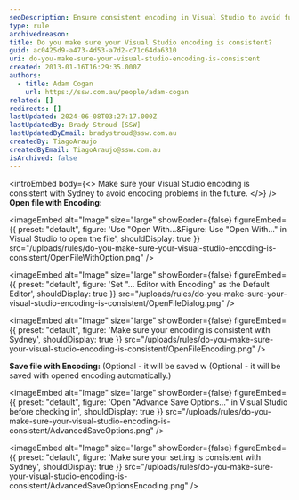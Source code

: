 ```yaml
---
seoDescription: Ensure consistent encoding in Visual Studio to avoid future encoding issues and maintain seamless collaboration with Sydney.
type: rule
archivedreason:
title: Do you make sure your Visual Studio encoding is consistent?
guid: ac0425d9-a473-4d53-a7d2-c71c64da6310
uri: do-you-make-sure-your-visual-studio-encoding-is-consistent
created: 2013-01-16T16:29:35.000Z
authors:
  - title: Adam Cogan
    url: https://ssw.com.au/people/adam-cogan
related: []
redirects: []
lastUpdated: 2024-06-08T03:27:17.000Z
lastUpdatedBy: Brady Stroud [SSW]
lastUpdatedByEmail: bradystroud@ssw.com.au
createdBy: TiagoAraujo
createdByEmail: TiagoAraujo@ssw.com.au
isArchived: false
---
```


<introEmbed
  body={<>
Make sure your Visual Studio encoding is consistent with Sydney to avoid encoding problems in the future.
  </>}
/>
**Open file with Encoding:**


<imageEmbed
  alt="Image"
  size="large"
  showBorder={false}
  figureEmbed={{
    preset: "default",
    figure: 'Use "Open With...&Figure: Use "Open With..." in Visual Studio to open the file',
    shouldDisplay: true
  }}
  src="/uploads/rules/do-you-make-sure-your-visual-studio-encoding-is-consistent/OpenFileWithOption.png"
/>


<imageEmbed
  alt="Image"
  size="large"
  showBorder={false}
  figureEmbed={{
    preset: "default",
    figure: 'Set "... Editor with Encoding" as the Default Editor',
    shouldDisplay: true
  }}
  src="/uploads/rules/do-you-make-sure-your-visual-studio-encoding-is-consistent/OpenFileDialog.png"
/>


<imageEmbed
  alt="Image"
  size="large"
  showBorder={false}
  figureEmbed={{
    preset: "default",
    figure: 'Make sure your encoding is consistent with Sydney',
    shouldDisplay: true
  }}
  src="/uploads/rules/do-you-make-sure-your-visual-studio-encoding-is-consistent/OpenFileEncoding.png"
/>

**Save file with Encoding:** (Optional - it will be saved w (Optional - it will be saved with opened encoding automatically.)


<imageEmbed
  alt="Image"
  size="large"
  showBorder={false}
  figureEmbed={{
    preset: "default",
    figure: 'Open "Advance Save Options..." in Visual Studio before checking in',
    shouldDisplay: true
  }}
  src="/uploads/rules/do-you-make-sure-your-visual-studio-encoding-is-consistent/AdvancedSaveOptions.png"
/>


<imageEmbed
  alt="Image"
  size="large"
  showBorder={false}
  figureEmbed={{
    preset: "default",
    figure: 'Make sure your setting is consistent with Sydney',
    shouldDisplay: true
  }}
  src="/uploads/rules/do-you-make-sure-your-visual-studio-encoding-is-consistent/AdvancedSaveOptionsEncoding.png"
/>
